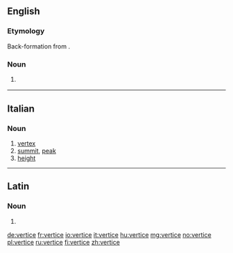 ==English==

===Etymology===
Back-formation from {{m|en|vertices}}.

===Noun===
{{en-noun}}

# {{label|en|non-standard}} {{alternative form of|vertex|lang=en}}

----

==Italian==

===Noun===
{{it-noun|m}}

# [[vertex]]
# [[summit]], [[peak]]
# [[height]]

----

==Latin==

===Noun===
{{la-noun-form|vertice}}

# {{inflection of|vertex||abl|s|lang=la}}

[[de:vertice]]
[[fr:vertice]]
[[io:vertice]]
[[it:vertice]]
[[hu:vertice]]
[[mg:vertice]]
[[no:vertice]]
[[pl:vertice]]
[[ru:vertice]]
[[fi:vertice]]
[[zh:vertice]]